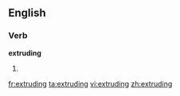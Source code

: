 ==English==

===Verb===
'''extruding'''

# {{present participle of|[[extrude]]}}

[[fr:extruding]]
[[ta:extruding]]
[[vi:extruding]]
[[zh:extruding]]